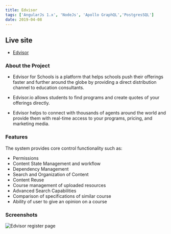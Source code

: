 ```yaml
---
title: Edvisor
tags: ['AngularJs 1.x', 'NodeJs', 'Apollo GraphQL','PostgresSQL']
date: 2019-04-08
---
```


## Live site
- [Edvisor](https://www.edvisor.io/)

### About the Project
- Edvisor for Schools is a platform that helps schools push their offerings faster and further around the globe by providing a direct distribution channel to education consultants.

- Edvisor.io allows students to find programs and create quotes of your offerings directly.

- Edvisor helps to connect with thousands of agents around the world and provide them with real-time access to your programs, pricing, and marketing media. 

### Features
 The system provides core control functionality such as:
- Permissions
- Content State Management and workflow
- Dependency Management
- Search and Organization of Content
- Content Reuse
- Course management of uploaded resources
- Advanced Search Capabilities
- Comparison of specifications of similar course
- Ability of user to give an opinion on a course

### Screenshots

<Image src='../../images/project-images/edvisor.png' alt='Edvisor register page'/>